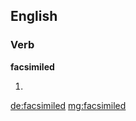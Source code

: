 ==English==

===Verb===
'''facsimiled'''

# {{past of|facsimile}}

[[de:facsimiled]]
[[mg:facsimiled]]